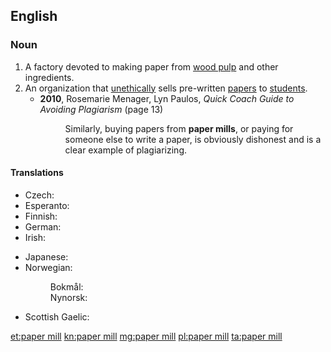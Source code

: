 {{also|papermill}}
==English==
{{wikipedia}}

===Noun===
{{en-noun}}

# A factory devoted to making paper from [[wood pulp]] and other ingredients.
# An organization that [[unethical]]ly sells pre-written [[paper]]s to [[student]]s.
#* '''2010''', Rosemarie Menager, Lyn Paulos, ''Quick Coach Guide to Avoiding Plagiarism'' (page 13)
#*: Similarly, buying papers from '''paper mills''', or paying for someone else to write a paper, is obviously dishonest and is a clear example of plagiarizing.

====Translations====
{{trans-top|factory}}
* Czech: {{t+|cs|papírna|f}}
* Esperanto: {{t|eo|paperfarejo}}
* Finnish: {{t+|fi|paperitehdas}}
* German: {{t+|de|Papierfabrik|f}}
* Irish: {{t|ga|muileann páipéir|m}}
{{trans-mid}}
* Japanese: {{t|ja|製紙工場|tr=seishikōjō|sc=Jpan}}
* Norwegian:
*: Bokmål: {{t|nb|papirfabrikk|m}}
*: Nynorsk: {{t|nn|papirfabrikk|m}}
* Scottish Gaelic: {{t|gd|muileann-pàipeir|m}}
{{trans-bottom}}

[[et:paper mill]]
[[kn:paper mill]]
[[mg:paper mill]]
[[pl:paper mill]]
[[ta:paper mill]]